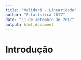 ```yaml
---
title: "Validari - Linearidade"
author: "Estatística 2017"
date: "11 de setembro de 2017"
output: html_document
---
```

# Introdução


```r

```



